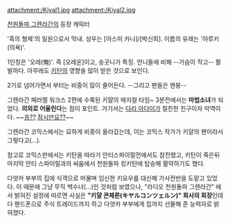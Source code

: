 attachment:/Kiyal1.jpg
attachment:/Kiyal2.jpg

[[천원돌파 그렌라간]]의 등장 캐릭터

'흑의 형제'의 일원으로서 막내. 성우는 [아스미 카나]/[박신희]. 이름의 유래는 '야루키(의욕)'.

1인칭은 '오레(俺)'. 즉 [오레온]이고, 송곳니가 특징. 언니들에 비해 --가슴이 작고-- 활발하다. 아무래도 [[키탄]]의 영향을 많이 받은 것으로 보인다.

2기로 넘어가면서 부터는 비중이 많이 줄어든다. --그리고 팬들은 멘붕--

그렌라간 페러랠 워크스 2편에 수록된 키얄의 매지컬 타임~ 3분전에서는 '''마법소녀'''가 되었다. '''의외로 어울린다'''는 점이 포인트. 거기서는 [[다리 아다이]]가 절친한 친구이자 악역이다. ~~[[모모에 나기사|응??]] [[샤를롯테|잠시만요??]]~~

그렌라간 코믹스에서는 묘하게 비중이 올라갔는데, 이는 코믹스 작가가 키얄의 팬이라서 그렇다고(...).

참고로 코믹스판에서는 키탄을 따라가 안티스파이럴전에서도 참전했고, 키탄이 죽은뒤 마지막 안티 스파이럴과의 싸움에서 천원돌파 킹키탄에 탑승해 활약하기도 했다.

다얏카 부부의 집에 식객으로 머물며 임신한 키요우를 대신해 가사전반을 도맡고 있었다. 이 때문에 그냥 무직 백수녀(...)인 것처럼 보였으나,  "라디오 천원돌파 그렌라간" 에서 밝혀진 설정에 따르면 사실은 ''' "키얄 콘체른(キヤルコンツェルン)" 회사의 회장'''인데다 핸드폰으로 주식 트레이드까지 하고 다얏카 부부에게 집까지 선물해 준 능력자로 밝혀졌다. 


